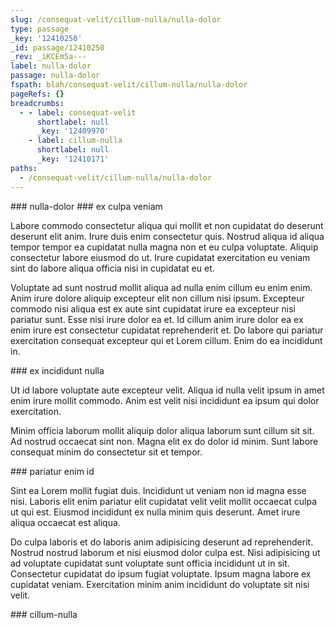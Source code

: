 ```yaml
---
slug: /consequat-velit/cillum-nulla/nulla-dolor
type: passage
_key: '12410250'
_id: passage/12410250
_rev: _iKCEm5a---
label: nulla-dolor
passage: nulla-dolor
fspath: blah/consequat-velit/cillum-nulla/nulla-dolor
pageRefs: {}
breadcrumbs:
  - - label: consequat-velit
      shortlabel: null
      _key: '12409970'
    - label: cillum-nulla
      shortlabel: null
      _key: '12410171'
paths:
  - /consequat-velit/cillum-nulla/nulla-dolor
---
```


<NuggetArea>
<Passage slug="/consequat-velit/cillum-nulla/nulla-dolor" type="passage" _key="12410250" _id="passage/12410250" _rev="_iKCEm5a---" label="nulla-dolor" passage="nulla-dolor" fspath="blah/consequat-velit/cillum-nulla/nulla-dolor" paths="/consequat-velit/cillum-nulla/nulla-dolor">
<NuggetBody>
### nulla-dolor

</NuggetBody>
<Breadcrumbs>
<Crumbs>
<Crumb _key="12409970" label="consequat-velit" /><Crumb _key="12410171" label="cillum-nulla" />
</Crumbs>
</Breadcrumbs>
</Passage>

<NuggetsInbound>
</NuggetsInbound>
<NuggetsOutbound>
<Nugget direction="outbound" type="nugget" _key="5ac4e254-9297-414d-8ccb-7735d79a7042" _id="nugget/5ac4e254-9297-414d-8ccb-7735d79a7042" _rev="_iKCEm5a--_" fspath="blah/consequat-velit/cillum-nulla/nulla-dolor/ex-culpa-veniam.md" label="ex culpa veniam" paths="/consequat-velit/cillum-nulla/nulla-dolor/ex-culpa-veniam" slug="/consequat-velit/cillum-nulla/nulla-dolor/ex-culpa-veniam">
<NuggetBody>
### ex culpa veniam

Labore commodo consectetur aliqua qui mollit et non cupidatat do deserunt deserunt elit anim. Irure duis enim consectetur quis. Nostrud aliqua id aliqua tempor tempor ea cupidatat nulla magna non et eu culpa voluptate. Aliquip consectetur labore eiusmod do ut. Irure cupidatat exercitation eu veniam sint do labore aliqua officia nisi in cupidatat eu et.

Voluptate ad sunt nostrud mollit aliqua ad nulla enim cillum eu enim enim. Anim irure dolore aliquip excepteur elit non cillum nisi ipsum. Excepteur commodo nisi aliqua est ex aute sint cupidatat irure ea excepteur nisi pariatur sunt. Esse nisi irure dolor ea et. Id cillum anim irure dolor ea ex enim irure est consectetur cupidatat reprehenderit et. Do labore qui pariatur exercitation consequat excepteur qui et Lorem cillum. Enim do ea incididunt in.

</NuggetBody>
</Nugget>

<Nugget direction="outbound" type="nugget" _key="d8f68e2c-78a7-4a17-babd-dc6857b535c6" _id="nugget/d8f68e2c-78a7-4a17-babd-dc6857b535c6" _rev="_iKCEm5a--A" fspath="blah/consequat-velit/cillum-nulla/nulla-dolor/ex-incididunt-nulla.md" label="ex incididunt nulla" paths="/consequat-velit/cillum-nulla/nulla-dolor/ex-incididunt-nulla" slug="/consequat-velit/cillum-nulla/nulla-dolor/ex-incididunt-nulla">
<NuggetBody>
### ex incididunt nulla

Ut id labore voluptate aute excepteur velit. Aliqua id nulla velit ipsum in amet enim irure mollit commodo. Anim est velit nisi incididunt ea ipsum qui dolor exercitation.

Minim officia laborum mollit aliquip dolor aliqua laborum sunt cillum sit sit. Ad nostrud occaecat sint non. Magna elit ex do dolor id minim. Sunt labore consequat minim do consectetur sit et tempor.

</NuggetBody>
</Nugget>

<Nugget direction="outbound" type="nugget" _key="12fd4de4-0ec8-4fa3-ba44-aa751a3d3918" _id="nugget/12fd4de4-0ec8-4fa3-ba44-aa751a3d3918" _rev="_iKCEm5e---" fspath="blah/consequat-velit/cillum-nulla/nulla-dolor/pariatur-enim-id.md" label="pariatur enim id" paths="/consequat-velit/cillum-nulla/nulla-dolor/pariatur-enim-id" slug="/consequat-velit/cillum-nulla/nulla-dolor/pariatur-enim-id">
<NuggetBody>
### pariatur enim id

Sint ea Lorem mollit fugiat duis. Incididunt ut veniam non id magna esse nisi. Laboris elit enim pariatur elit cupidatat velit velit mollit occaecat culpa ut qui est. Eiusmod incididunt ex nulla minim quis deserunt. Amet irure aliqua occaecat est aliqua.

Do culpa laboris et do laboris anim adipisicing deserunt ad reprehenderit. Nostrud nostrud laborum et nisi eiusmod dolor culpa est. Nisi adipisicing ut ad voluptate cupidatat sunt voluptate sunt officia incididunt ut in sit. Consectetur cupidatat do ipsum fugiat voluptate. Ipsum magna labore ex cupidatat veniam. Exercitation minim anim incididunt do voluptate sit nisi velit.

</NuggetBody>
</Nugget>

</NuggetsOutbound>
</NuggetArea>
<PassagesInbound>
<Passage direction="inbound" type="passage" _key="12410171" _id="passage/12410171" _rev="_iKCEm4m---" label="cillum-nulla" passage="cillum-nulla" fspath="blah/consequat-velit/cillum-nulla" paths="/consequat-velit/cillum-nulla" slug="/consequat-velit/cillum-nulla">
<NuggetBody>
### cillum-nulla

</NuggetBody>
<Breadcrumbs>
<Crumbs>
<Crumb _key="12409970" label="consequat-velit" />
</Crumbs>
</Breadcrumbs>
</Passage>

</PassagesInbound>
<PassagesOutbound>
</PassagesOutbound>